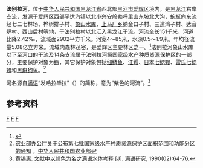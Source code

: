 {{Infobox river
| name               = 法别拉河
| name_native        = 
| image              = 
| image_size         = 
| image_caption      = 
| river_system       = [[黑龙江|黑龙江]]水系
| progression        = 
| source1_location   = [[黑龙江省|黑龙江省]][[黑河市|黑河市]][[爱辉区|爱辉区]][[罕达汽镇|罕达汽镇]]以北勒呼里山东坡北大沟
| mouth_location     = 黑龙江省黑河市爱辉区[[上马厂乡|上马厂乡]]法别拉村北黑龙江
| altitude_difference= 
| basin_size         = 2902 km<sup>2</sup>
| basin_countries    = {{PRC}}
| basin_cities       = 
| basin_landmarks    = 
| basin_population   = 
<!---------------------- PHYSIOGNOMY -->
| length             = 151 km
| discharge1_location= 
| discharge1_min     = 
| discharge1_avg     = 16.4 m<sup>3</sup>/s
| discharge1_max     = 
<!---------------------- FEATURES -->
| tributaries_left   = [[刺尔滨河|刺尔滨河]]
| tributaries_right  = 
| waterbodies        = [[象山水库_(黑河)|象山水库]]
| waterfalls         = 
| bridges            = 
| ports              = 
| custom_label       = 
| custom_data        = 
| extra              = 
}}
'''法别拉河'''，位于[[中华人民共和国|中华人民共和国]][[黑龙江省|黑龙江省]]西北部[[黑河市|黑河市]][[爱辉区|爱辉区]]境内，是[[黑龙江|黑龙江]]右岸支流，发源于爱辉区西部[[罕达汽镇|罕达汽镇]]以北[[小兴安岭|小兴安岭]]勒呼里山东坡北大沟，蜿蜒向东流经七二七林场、桦树排子村、[[象山水库_(黑河)|象山水库]]、[[上马厂乡|上马厂乡]]纳金口子村、三道湾子村、达音炉村、西山后村等地，于法别拉村以北汇入黑龙江干流。河流全长151千米，河道比降2.42‰，流域面2902平方千米。河宽4～85米，水深0.5～1.9米。年均径流量5.08亿立方米。流域内森林茂密，是爱辉区主要林区之一。<ref name="中国河湖大典">{{cite book zh |author=《[[中国河湖大典|中国河湖大典]]》编纂委员会 |title=《中国河湖大典·黑龙江、辽河卷》 |format=M |edition=1 |location=北京 |publisher=中国水利水电出版社 |date=2014年4月 |pages=37页 |id= ISBN 978-7-5170-1950-3}}</ref>法别拉河象山水库以下至河口的干流及14条支流属于法别拉河鳜[[国家级水产种质资源保护区|国家级水产种质资源保护区]]的一部分，主要保护对象为[[鳜|鳜]]，其它保护对象包括[[细鳞鱼|细鳞鱼]]、[[江鳕|江鳕]]、[[日本七鳃鳗|日本七鳃鳗]]、[[雷氏七鳃鳗|雷氏七鳃鳗]]和[[黑斑狗鱼|黑斑狗鱼]]。<ref>[http://www.moa.gov.cn/govpublic/YYJ/201410/t20141027_4115713.htm 农业部办公厅关于公布第七批国家级水产种质资源保护区面积范围和功能分区的通知] {{Wayback|url=http://www.moa.gov.cn/govpublic/YYJ/201410/t20141027_4115713.htm |date=20170311230733 }}，[[中华人民共和国农业部|中华人民共和国农业部]]</ref> 

河名源自[[满语|满语]]“发哈拉毕拉”（{{lang-mnc|ᡶᠠᡥᠠᠯᠠ<br>ᠪᠢᠷᠠ|z=fahala bira}}）的简称，意为“紫色的河流”。<ref>黄锡惠. [https://www.ixueshu.com/document/66a4b6e64603bc36c235334539a4b32f318947a18e7f9386.html 文献中以颜色为名之满语水体考释] {{Wayback|url=https://www.ixueshu.com/document/66a4b6e64603bc36c235334539a4b32f318947a18e7f9386.html |date=20200626052606 }}[J]. 满语研究, 1990(02):64-76.</ref>
== 参考资料 ==
{{reflist}}

[[Category:黑龙江河流|F]]
[[Category:黑龍江水系|F]]
[[Category:爱辉区|F]]